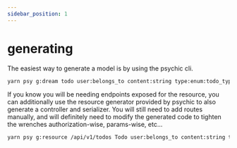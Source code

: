 ```yaml
---
sidebar_position: 1
---
```



# generating

The easiest way to generate a model is by using the psychic cli.

```bash
yarn psy g:dream todo user:belongs_to content:string type:enum:todo_types:one_time,recurring
```

If you know you will be needing endpoints exposed for the resource, you can additionally use the resource generator provided by psychic to also generate a controller and serializer. You will still need to add routes manually, and will definitely need to modify the generated code to tighten the wrenches authorization-wise, params-wise, etc...

```bash
yarn psy g:resource /api/v1/todos Todo user:belongs_to content:string type:enum:todo_types:one_time,recurring
```
